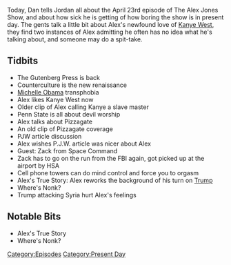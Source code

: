 {{DEFAULTSORT:
    #_EPISODE_0154:April 23, 2018
}}{{Episode
    | title           = April 23, 2018
    | caption         = Listen to this episode on [https://knowledgefight.libsyn.com/knowledge-fight-april-23-2018 Libsyn] [https://open.spotify.com/episode/6rB3cmDlEpCpjfGOSHqDdm Spotify], Read the [[Transcript/154: April 23, 2018|Unofficial Transcript]]
    | episodeNumber   = 154
    | length          = 01:21:48
    | airDate         = April 24, 2018
    | coverageDate    = April 23, 2018
    | episodeType     = [[:Category:Present Day|Present Day]]
    | appearance      = [[Michelle Obama]], [[Kanye West]], [[Paul Joseph Watson]], [[Zack from Space Command]]
    | previousEpisode = [[153: More Mark Richards Fun]]
    | nextEpisode     = [[155: January 7-9, 2009]]
}}

{{Stub}}

Today, Dan tells Jordan all about the April 23rd episode of The Alex Jones Show, and about how sick he is getting of how boring the show is in present day. The gents talk a little bit about Alex's newfound love of [[Kanye West]], they find two instances of Alex admitting he often has no idea what he's talking about, and someone may do a spit-take.

==Tidbits==

*The Gutenberg Press is back
*Counterculture is the new renaissance
*[[Michelle Obama]] transphobia
*Alex likes Kanye West now
*Older clip of Alex calling Kanye a slave master
*Penn State is all about devil worship
*Alex talks about Pizzagate
*An old clip of Pizzagate coverage
*PJW article discussion
*Alex wishes P.J.W. article was nicer about Alex
*Guest: Zack from Space Command
*Zack has to go on the run from the FBI again, got picked up at the airport by HSA
*Cell phone towers can do mind control and force you to orgasm
*Alex's True Story: Alex reworks the background of his turn on [[Donald Trump|Trump]]
*Where's Nonk?
*Trump attacking Syria hurt Alex's feelings

==Notable Bits==

*Alex's True Story
*Where's Nonk?

[[Category:Episodes]]
[[Category:Present Day]]
